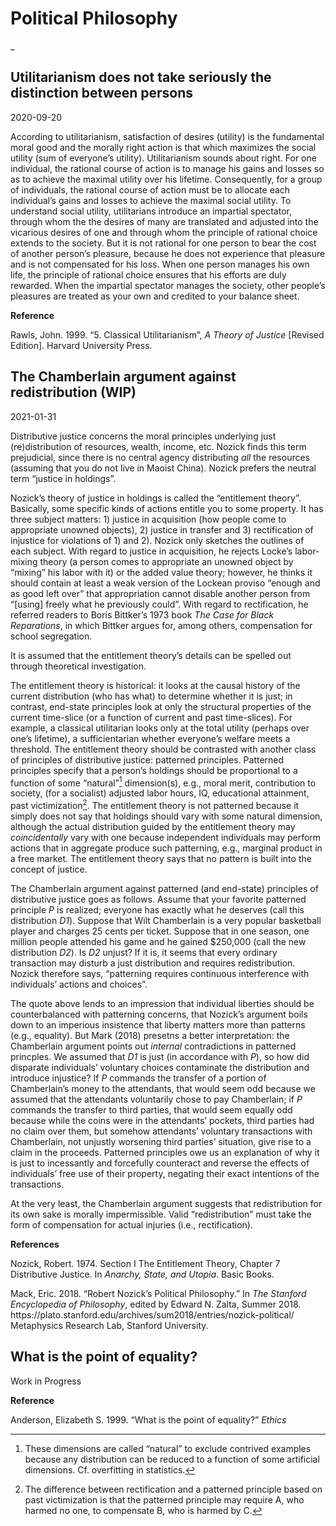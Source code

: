 # Political Philosophy
_

## Utilitarianism does not take seriously the distinction between persons
2020-09-20

According to utilitarianism, satisfaction of desires (utility) is the fundamental moral good and the morally right action is that which maximizes the social utility (sum of everyone's utility). Utilitarianism sounds about right. For one individual, the rational course of action is to manage his gains and losses so as to achieve the maximal utility over his lifetime. Consequently, for a group of individuals, the rational course of action must be to allocate each individual's gains and losses to achieve the maximal social utility. To understand social utility, utilitarians introduce an impartial spectator, through whom the the desires of many are translated and adjusted into the vicarious desires of one and through whom the principle of rational choice extends to the society. But it is not rational for one person to bear the cost of another person's pleasure, because he does not experience that pleasure and is not compensated for his loss. When one person manages his own life, the principle of rational choice ensures that his efforts are duly rewarded. When the impartial spectator manages the society, other people's pleasures are treated as your own and credited to your balance sheet.

**Reference**

Rawls, John. 1999. "5. Classical Utilitarianism", *A Theory of Justice* [Revised Edition]. Harvard University Press.

## The Chamberlain argument against redistribution (WIP)
2021-01-31

Distributive justice concerns the moral principles underlying just (re)distribution of resources, wealth, income, etc. Nozick finds this term prejudicial, since there is no central agency distributing *all* the resources (assuming that you do not live in Maoist China). Nozick prefers the neutral term "justice in holdings".

Nozick's theory of justice in holdings is called the "entitlement theory". Basically, some specific kinds of actions entitle you to some property. It has three subject matters: 1) justice in acquisition (how people come to appropriate unowned objects), 2) justice in transfer and 3) rectification of injustice for violations of 1) and 2). Nozick only sketches the outlines of each subject. With regard to justice in acquisition, he rejects Locke's labor-mixing theory (a person comes to appropriate an unowned object by "mixing" his labor with it) or the added value theory; however, he thinks it should contain at least a weak version of the Lockean proviso "enough and as good left over" that appropriation cannot disable another person from "[using] freely what he previously could". With regard to rectification, he referred readers to Boris Bittker's 1973 book *The Case for Black Reparations*, in which Bittker argues for, among others, compensation for school segregation.

It is assumed that the entitlement theory's details can be spelled out through theoretical investigation.

The entitlement theory is historical: it looks at the causal history of the current distribution (who has what) to determine whether it is just; in contrast, end-state principles look at only the structural properties of the current time-slice (or a function of current and past time-slices). For example, a classical utilitarian looks only at the total utility (perhaps over one's lifetime), a sufficientarian whether everyone's welfare meets a threshold. The entitlement theory should be contrasted with another class of principles of distributive justice: patterned principles. Patterned principles specify that a person's holdings should be proportional to a function of some "natural"[^1] dimension(s), e.g., moral merit, contribution to society, (for a socialist) adjusted labor hours, IQ, educational attainment, past victimization[^2]. The entitlement theory is not patterned because it simply does not say that holdings should vary with some natural dimension, although the actual distribution guided by the entitlement theory may *coincidentally* vary with one because independent individuals may perform actions that in aggregate produce such patterning, e.g., marginal product in a free market. The entitlement theory says that no pattern is built into the concept of justice.

[^1]: These dimensions are called "natural" to exclude contrived examples because any distribution can be reduced to a function of some artificial dimensions. Cf. overfitting in statistics.
[^2]: The difference between rectification and a patterned principle based on past victimization is that the patterned principle may require A, who harmed no one, to compensate B, who is harmed by C.

The Chamberlain argument against patterned (and end-state) principles of distributive justice goes as follows. Assume that your favorite patterned principle *P* is realized; everyone has exactly what he deserves (call this distribution *D1*). Suppose that Wilt Chamberlain is a very popular basketball player and charges 25 cents per ticket. Suppose that in one season, one million people attended his game and he gained $250,000 (call the new distribution *D2*). Is *D2* unjust? If it is, it seems that every ordinary transaction may disturb a just distribution and requires redistribution. Nozick therefore says, "patterning requires continuous interference with individuals' actions and choices".

The quote above lends to an impression that individual liberties should be counterbalanced with patterning concerns, that Nozick's argument boils down to an imperious insistence that liberty matters more than patterns (e.g., equality). But Mark (2018) presetns a better interpretation: the Chamberlain argument points out *internal* contradictions in patterned princples. We assumed that *D1* is just (in accordance with *P*), so how did disparate individuals' voluntary choices contaminate the distribution and introduce injustice? If *P* commands the transfer of a portion of Chamberlain's money to the attendants, that would seem odd because we assumed that the attendants voluntarily chose to pay Chamberlain; if *P* commands the transfer to third parties, that would seem equally odd because while the coins were in the attendants' pockets, third parties had no claim over them, but somehow attendants' voluntary transactions with Chamberlain, not unjustly worsening third parties' situation, give rise to a claim in the proceeds. Patterned principles owe us an explanation of why it is just to incessantly and forcefully counteract and reverse the effects of individuals' free use of their property, negating their exact intentions of the transactions.

At the very least, the Chamberlain argument suggests that redistribution for its own sake is morally impermissible. Valid "redistribution" must take the form of compensation for actual injuries (i.e., rectification).

**References**

Nozick, Robert. 1974. Section I The Entitlement Theory, Chapter 7 Distributive Justice. In *Anarchy, State, and Utopia*. Basic Books.

Mack, Eric. 2018. “Robert Nozick’s Political Philosophy.” In *The Stanford Encyclopedia of Philosophy*, edited by Edward N. Zalta, Summer 2018. https://plato.stanford.edu/archives/sum2018/entries/nozick-political/ Metaphysics Research Lab, Stanford University.

## What is the point of equality?
Work in Progress
<!--
title: Elizabeth S. Anderson. 1999. "What is the point of equality?" *Ethics*
date: 2019-12-04
draft: true
categories: [Political Philosophy]
tags: [Elizabeth S. Anderson, Equality]

# Luck egalitarians invite devastating conservative criticisms

* Ronald Dworkin: equality is an "envy-free" distribution of resources
  * Dworkin proposes a hypothetical auction in which everyone can accumulate bundles of resources through equal means of payment, so that in the end no one is jealous of another's bundle (the envy test).
* Philippe Van Parijs: the state must support lazy, able-bodied surfers who are unwilling to work because of equality among and liberal neutrality of conceptions of the good
  * So equality must support parasitic lifestyles?
* Richard Arneson: the state must subside expensive religious ceremonies its citizens feel bound to perform
* G. A. Cohen: we must compensate temperamentally gloomy individuals and subsidize individuals incurably bored by inexpensive hobbies to pursue expensive diversions

> The above proposals bolster the objection that egalitarians are oblivious to the proper limits of state power and permit coercion of others for merely private ends.

* Van Parijs: the equal right to get married requires that if gender imbalance is severe, individuals must bid for partners and the losers get compensated
  * > This supports the objection that egalitarianism, in its determination to correct perceived unfairness everywhere, invades our privacy and burdens the personal ties of love and affection that lie at the core of family life.

# Outline

> In this article, I will compare the implications of these two concep- tions of the point of equality. The first conception, which takes the fun- damental injustice to be the natural inequality in the distribution of luck, can be called "luck egalitarianism" or "equality of fortune." I shall argue that equality of fortune fails the most fundamental test any egalitarian theory must meet: that its principles express equal respect and concern for all citizens. It fails this test in three ways. First, it excludes some citizens from enjoying the social conditions of freedom on the spurious ground that it's their fault for losing them. It escapes this problem only at the cost of paternalism. Second, equality of fortune makes the basis for citizens' claims on one another the fact that some are inferior to others in the worth of their lives, talents, and personal qualities. Thus, its principles express contemptuous pity for those the state stamps as sadly inferior and uphold envy as a basis for distributing goods from the lucky to the unfor- tunate. Such principles stigmatize the unfortunate and disrespect the for- tunate by failing to show how envy can obligate them. Third, equality of fortune, in attempting to ensure that people take responsibility for their choices, makes demeaning and intrusivejudgments of people's capacities to exercise responsibility and effectively dictates to them the appropriate uses of their freedom. (p.289)

# democratic equality

> In seeking the construction of a community of equals, democratic equality integrates principles of distribution with the expressive demands of equal respect. Democratic equality guarantees all law-abiding citizens effective access to the **social conditions** of their freedom at all times. It justifies the distributions required to secure this guarantee by appealing to the obligations of citizens in a democratic state. (p.289)

> Consider, then, three aspects of individual functioning: as a human being, as a participant in a system of cooperative production, and as a citizen of a democratic state. To be capable of functioning as a human being requires effective access to the means of sustaining one's biological existence-food, shelter, clothing, medical care-and access to the basic conditions of human agency- knowledge of one's circumstances and options, the ability to deliberate about means and ends, the psychological conditions of autonomy, including the self-confidence to think and judge for oneself, freedom of thought and movement. To be capable of functioning as an equal participant in a system of cooperative production requires effective access to the means of production, access to the education needed to develop one's talents, freedom of occupational choice, the right to make contracts and enter into cooperative agreements with others, the right to receive fair value for one's labor, and recognition by others of one's productive contributions. To be capable of functioning as a citizen requires rights to political participation, such as freedom of speech and the franchise, and also effective access to the goods and relationships of civil society. This entails freedom of association, access to public spaces such as roads, parks, and public accommodations including public trans- portation, the postal service, and telecommunications. This also entails the social conditions of being accepted by others, such as the ability to appear in public without shame, and not being ascribed outcast status. The freedom to form relationships in civil society also requires effective access to private spaces, since many such relationships can only function when protected from the scrutiny and intrusions of others. Homelessness - that is, having only public dwelling-is a condition of profound unfreedom. (p.317-318)

Anderson has a specific, substantive conception of a citizen.

# case studies

* dependent caretakers
* deaf community
    * interpersonal comparison of welfare: deaf people's experience is unintelligible to non-deaf people, but non-deaf people' experience is unintelligible to them too. So how to rank experiences? 
    * Usually, non-deaf people would prefer not to become deaf. But is it due to the undesirableness of deafness in itself, or his previous incongruent experience, or the popularity of non-deafness?
* the disabled, the ugly, and other victims of bad luck
> According to democratic equality, the distribution of nature's good or bad fortune is neither just nor unjust. [...] Although the distribution of natural assets is not a matter ofjustice, what people do in response to this distri- bution is. People may not make the possession of a disability, repugnant appearance, or low intelligence the occasion for excluding people from civil society, dominating them, beating them up, or otherwise oppressing them. (p.331)
> Richard Arneson objects to this distinction between disabled people and people with involuntarily expensive tastes.

# option luck, brute luck, risk preferences and veil of ignorance


# Restricted luck egalitarianism
* The state is not responsible for redistribution.
* Special insurance companies are responsible for mitigating risks.
* Inequality arising from brute luck can be redistribution.
    * Inequality in constitutive elements (race, gender, intelligence) does not
* Inequality arising from option luck.

# thought experiment
one tall individual and one short individual
Even if height is not the result of the individual's intentional actions, the goods resuting from one's use of her talents is the result of one's intentional actions.
The fact that one has inherent advantage does not diminish the efforts one put into to produce the goods.

The tall individual foraged 10 fruits while the short foraged 4 fruits (both larger than suatainence). Does justice require the transfer of 3 fruit from

Only goods resulting from one's unintentional uses of one's inherent advantages are distributable, e.g., aliens .

# 

> But egalitarians also aim at abolishing private relations of domination, and therefore support the functionings needed for individual sexual autonomy. (p.317)

> Being a poor card player does not make one oppressed. More precisely, the social order can and should be arranged so that one's skill at cards does not determine one's status in civil society. Nor is being a good card player necessary for functioning as a citizen. (p.317) 

# feminist philosophy

// Oppression

Anderson:
> that is, forms of social relationship by which some people dominate, exploit, marginalize, demean, and inflict violence upon others. (p.313)

Cudd (summarized by Allen):
> Cudd defines oppression in terms of four conditions: 1) the group condition, which states that individuals are subjected to unjust treatment because of their membership (or ascribed membership) in certain social groups (Cudd 2006, 21); 2) the harm condition, which stipulates that individuals are systematically and unfairly harmed as a result of such membership (Cudd 2006, 21); 3) the coercion condition, which specifies that the harms that those individuals suffer are brought about through unjustified coercion (Cudd 2006, 22); and 4) the privilege condition, which states that such coercive, group-based harms count as oppression only when there exist other social groups who derive a reciprocal privilege or benefit from that unjust harm (Cudd 2006, 22–23). Cudd then defines oppression as “an objective social phenomenon” characterized by these four conditions (Cudd 2006, 23).

Allen, Amy, "Feminist Perspectives on Power", *The Stanford Encyclopedia of Philosophy* (Fall 2016 Edition), Edward N. Zalta (ed.), URL = <https://plato.stanford.edu/archives/fall2016/entries/feminist-power/>.

// Domination

// Marginalization
-->

**Reference**

Anderson, Elizabeth S. 1999. "What is the point of equality?" *Ethics*

<!--
Rights as Moral constraints.
"A more appropriate view of individual rights is as follows. Individual rights are co-possible; each person may exercise his rights as he chooses. The exercise of these rights fixes some features of the world. Within the constraints of these fixed features, a choice may be made by a social choice mechanism based upon a social ordering; if there are any choices left to make! Rights do not determine a social ordering but instead set the constraints within which a social choice is to be made, by excluding certain alternatives, fixing others, and so on. [...] Rights do not determine the position of an alternative or the relative position of two alternatives in a social ordering; they operate upon a social ordering to constrain the choice it can yield."
-->
